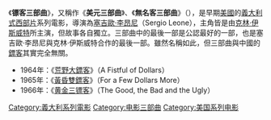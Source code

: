 {{noteTA
|T=zh-hans:镖客三部曲; zh-tw:鏢客三部曲; zh-hk:獨行俠三部曲;
|G1=Show
|1=zh-hans:镖客三部曲; zh-tw:鏢客三部曲; zh-hk:獨行俠三部曲;
|2=zh-hans:黄金三镖客; zh-tw:黃金三鏢客; zh-hk:獨行俠決鬥地獄門; zh-mo:獨行俠決鬥地獄門;
|3=zh-hans:荒野大镖客; zh-tw:荒野大鏢客; zh-hk:獨行俠連環奪命槍; zh-mo:獨行俠連環奪命槍;
|4=zh-hans:黄昏双镖客; zh-hk:獨行俠江湖伏霸; zh-tw:黃昏雙鏢客;
}}

《'''镖客三部曲'''》，又稱作《'''美元三部曲'''》、《'''無名客三部曲'''》（{{lang-en|''The Man With No Name''}}），是早期[[美國|美國]]的[[義大利式西部片|義大利式西部片]]系列電影，導演為[[塞吉歐·李昂尼|塞吉歐·李昂尼]]（Sergio Leone），主角皆是由[[克林·伊斯威特|克林·伊斯威特]]所主演，但故事各自獨立。三部曲中的最後一部是公認最好的一部，也是塞吉歐·李昂尼與克林·伊斯威特合作的最後一部。雖然名稱如此，但三部曲與中國的[[鏢客|鏢客]]其實完全無關。

* 1964年：《[[荒野大鏢客|荒野大鏢客]]》（A Fistful of Dollars）
* 1965年：《[[黃昏雙鏢客|黃昏雙鏢客]]》（For a Few Dollars More）
* 1966年：《[[黄金三镖客|黄金三镖客]]》（The Good, the Bad and the Ugly）

{{鏢客三部曲}}
[[Category:義大利系列電影|Category:義大利系列電影]]
[[Category:电影三部曲|Category:电影三部曲]]
[[Category:美国系列电影|Category:美国系列电影]]